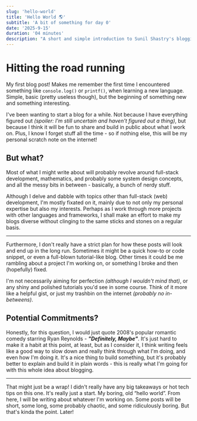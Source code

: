 ```yaml
---
slug: 'hello-world'
title: 'Hello World 🌎'
subtitle: 'A bit of something for day 0'
date: '2025-9-15'
duration: '04 minutes'
description: "A short and simple introduction to Sunil Shastry's blogging journey. Sunil Shastry writes about his interests, reasons and motivation behind starting a blog."
---
```


# Hitting the road running

My first blog post! Makes me remember the first time I encountered something like `console.log()` or
`printf()`, when learning a new language. Simple, basic (pretty useless though), but the beginning of something new and something interesting.

I've been wanting to start a blog for a while. Not because I have everything figured out _(spoiler: I'm still uncertain and haven't figured out a thing)_, but because I think it will be fun to share and build in public about what I work on. Plus, I know I forget stuff all the time - so if nothing else, this will be my personal scratch note on the internet!

## But what?

Most of what I might write about will probably revolve around full-stack development, mathematics, and probably some system design concepts, and all the messy bits in between - basically, a bunch of nerdy stuff.

Although I delve and dabble with topics other than full-stack (web) development, I'm mostly fixated on it, mainly due to not only my personal expertise but also my interests. Perhaps as I work through more projects with other languages and frameworks, I shall make an effort to make my blogs diverse without clinging to the same sticks and stones on a regular basis.

---

Furthermore, I don't really have a strict plan for how these posts will look and end up in the long run. Sometimes it might be a quick how-to or code snippet, or even a full-blown tutorial-like blog. Other times it could be me rambling about a project I'm working on, or something I broke and then (hopefully) fixed.

I'm not necessarily aiming for perfection _(although I wouldn't mind that)_, or any shiny and polished tutorials you'd see in some course. Think of it more like a helpful gist, or just my trashbin on the internet _(probably no in-betweens)_.

## Potential Commitments?

Honestly, for this question, I would just quote 2008's popular romantic comedy starring Ryan Reynolds - **_"Definitely, Maybe"_**. It's just hard to make it a habit at this point, at least, but as I consider it, I think writing feels like a good way to slow down and really think through what I'm doing, and even how I'm doing it. It's a nice thing to build something, but it's probably better to explain and build it in plain words - this is really what I'm going for with this whole idea about blogging.

---

That might just be a wrap! I didn't really have any big takeaways or hot tech tips on this one. It's really just a start. My boring, old “hello world”. From here, I will be writing about whatever I'm working on. Some posts will be short, some long, some probably chaotic, and some ridiculously boring. But that's kinda the point. Later!
